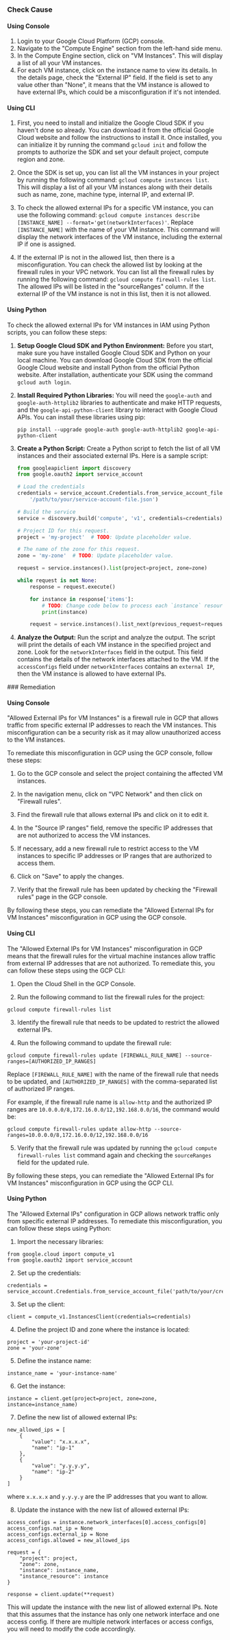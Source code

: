

<Tabs><Tab title='Cause'>
### Check Cause

#### Using Console

1. Login to your Google Cloud Platform (GCP) console.
2. Navigate to the "Compute Engine" section from the left-hand side menu.
3. In the Compute Engine section, click on "VM Instances". This will display a list of all your VM instances.
4. For each VM instance, click on the instance name to view its details. In the details page, check the "External IP" field. If the field is set to any value other than "None", it means that the VM instance is allowed to have external IPs, which could be a misconfiguration if it's not intended.

#### Using CLI

1. First, you need to install and initialize the Google Cloud SDK if you haven't done so already. You can download it from the official Google Cloud website and follow the instructions to install it. Once installed, you can initialize it by running the command `gcloud init` and follow the prompts to authorize the SDK and set your default project, compute region and zone.

2. Once the SDK is set up, you can list all the VM instances in your project by running the following command: `gcloud compute instances list`. This will display a list of all your VM instances along with their details such as name, zone, machine type, internal IP, and external IP.

3. To check the allowed external IPs for a specific VM instance, you can use the following command: `gcloud compute instances describe [INSTANCE_NAME] --format='get(networkInterfaces)'`. Replace `[INSTANCE_NAME]` with the name of your VM instance. This command will display the network interfaces of the VM instance, including the external IP if one is assigned.

4. If the external IP is not in the allowed list, then there is a misconfiguration. You can check the allowed list by looking at the firewall rules in your VPC network. You can list all the firewall rules by running the following command: `gcloud compute firewall-rules list`. The allowed IPs will be listed in the "sourceRanges" column. If the external IP of the VM instance is not in this list, then it is not allowed.

#### Using Python

To check the allowed external IPs for VM instances in IAM using Python scripts, you can follow these steps:

1. **Setup Google Cloud SDK and Python Environment:**
   Before you start, make sure you have installed Google Cloud SDK and Python on your local machine. You can download Google Cloud SDK from the official Google Cloud website and install Python from the official Python website. After installation, authenticate your SDK using the command `gcloud auth login`.

2. **Install Required Python Libraries:**
   You will need the `google-auth` and `google-auth-httplib2` libraries to authenticate and make HTTP requests, and the `google-api-python-client` library to interact with Google Cloud APIs. You can install these libraries using pip:
   ```
   pip install --upgrade google-auth google-auth-httplib2 google-api-python-client
   ```

3. **Create a Python Script:**
   Create a Python script to fetch the list of all VM instances and their associated external IPs. Here is a sample script:

   ```python
   from googleapiclient import discovery
   from google.oauth2 import service_account

   # Load the credentials
   credentials = service_account.Credentials.from_service_account_file(
       '/path/to/your/service-account-file.json')

   # Build the service
   service = discovery.build('compute', 'v1', credentials=credentials)

   # Project ID for this request.
   project = 'my-project'  # TODO: Update placeholder value.

   # The name of the zone for this request.
   zone = 'my-zone'  # TODO: Update placeholder value.

   request = service.instances().list(project=project, zone=zone)

   while request is not None:
       response = request.execute()

       for instance in response['items']:
           # TODO: Change code below to process each `instance` resource:
           print(instance)

       request = service.instances().list_next(previous_request=request, previous_response=response)
   ```

4. **Analyze the Output:**
   Run the script and analyze the output. The script will print the details of each VM instance in the specified project and zone. Look for the `networkInterfaces` field in the output. This field contains the details of the network interfaces attached to the VM. If the `accessConfigs` field under `networkInterfaces` contains an `external IP`, then the VM instance is allowed to have external IPs.

</Tab>

<Tab title='Remediation'>
### Remediation

#### Using Console

"Allowed External IPs for VM Instances" is a firewall rule in GCP that allows traffic from specific external IP addresses to reach the VM instances. This misconfiguration can be a security risk as it may allow unauthorized access to the VM instances.

To remediate this misconfiguration in GCP using the GCP console, follow these steps:

1. Go to the GCP console and select the project containing the affected VM instances.

2. In the navigation menu, click on "VPC Network" and then click on "Firewall rules".

3. Find the firewall rule that allows external IPs and click on it to edit it.

4. In the "Source IP ranges" field, remove the specific IP addresses that are not authorized to access the VM instances.

5. If necessary, add a new firewall rule to restrict access to the VM instances to specific IP addresses or IP ranges that are authorized to access them.

6. Click on "Save" to apply the changes.

7. Verify that the firewall rule has been updated by checking the "Firewall rules" page in the GCP console.

By following these steps, you can remediate the "Allowed External IPs for VM Instances" misconfiguration in GCP using the GCP console.

#### Using CLI

The "Allowed External IPs for VM Instances" misconfiguration in GCP means that the firewall rules for the virtual machine instances allow traffic from external IP addresses that are not authorized. To remediate this, you can follow these steps using the GCP CLI:

1. Open the Cloud Shell in the GCP Console.

2. Run the following command to list the firewall rules for the project:

```
gcloud compute firewall-rules list
```

3. Identify the firewall rule that needs to be updated to restrict the allowed external IPs.

4. Run the following command to update the firewall rule:

```
gcloud compute firewall-rules update [FIREWALL_RULE_NAME] --source-ranges=[AUTHORIZED_IP_RANGES]
```

Replace `[FIREWALL_RULE_NAME]` with the name of the firewall rule that needs to be updated, and `[AUTHORIZED_IP_RANGES]` with the comma-separated list of authorized IP ranges.

For example, if the firewall rule name is `allow-http` and the authorized IP ranges are `10.0.0.0/8,172.16.0.0/12,192.168.0.0/16`, the command would be:

```
gcloud compute firewall-rules update allow-http --source-ranges=10.0.0.0/8,172.16.0.0/12,192.168.0.0/16
```

5. Verify that the firewall rule was updated by running the `gcloud compute firewall-rules list` command again and checking the `sourceRanges` field for the updated rule.

By following these steps, you can remediate the "Allowed External IPs for VM Instances" misconfiguration in GCP using the GCP CLI.

#### Using Python

The "Allowed External IPs" configuration in GCP allows network traffic only from specific external IP addresses. To remediate this misconfiguration, you can follow these steps using Python:

1. Import the necessary libraries:

```
from google.cloud import compute_v1
from google.oauth2 import service_account
```

2. Set up the credentials:

```
credentials = service_account.Credentials.from_service_account_file('path/to/your/credentials.json')
```

3. Set up the client:

```
client = compute_v1.InstancesClient(credentials=credentials)
```

4. Define the project ID and zone where the instance is located:

```
project = 'your-project-id'
zone = 'your-zone'
```

5. Define the instance name:

```
instance_name = 'your-instance-name'
```

6. Get the instance:

```
instance = client.get(project=project, zone=zone, instance=instance_name)
```

7. Define the new list of allowed external IPs:

```
new_allowed_ips = [
    {
        "value": "x.x.x.x",
        "name": "ip-1"
    },
    {
        "value": "y.y.y.y",
        "name": "ip-2"
    }
]
```
where `x.x.x.x` and `y.y.y.y` are the IP addresses that you want to allow.

8. Update the instance with the new list of allowed external IPs:

```
access_configs = instance.network_interfaces[0].access_configs[0]
access_configs.nat_ip = None
access_configs.external_ip = None
access_configs.allowed = new_allowed_ips

request = {
    "project": project,
    "zone": zone,
    "instance": instance_name,
    "instance_resource": instance
}

response = client.update(**request)
```

This will update the instance with the new list of allowed external IPs. Note that this assumes that the instance has only one network interface and one access config. If there are multiple network interfaces or access configs, you will need to modify the code accordingly.


</Tab>
</Tabs>